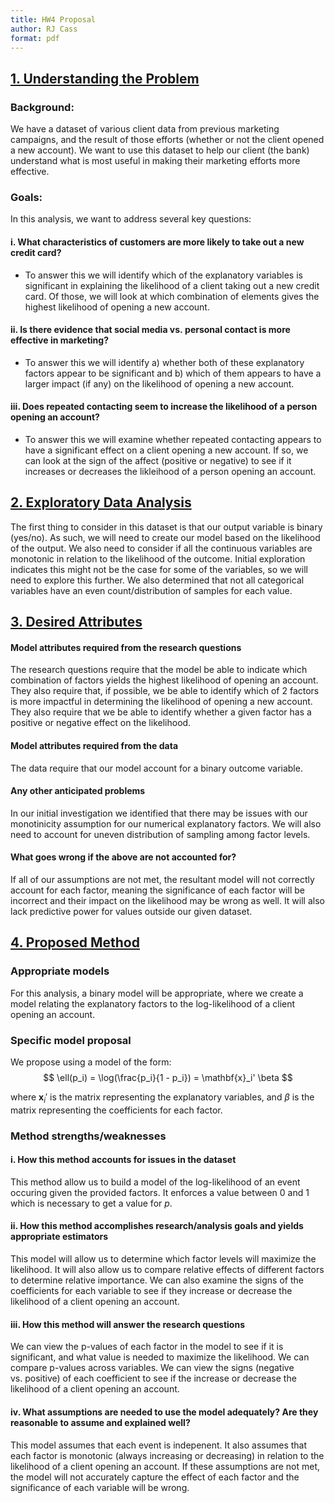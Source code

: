 ```yaml
---
title: HW4 Proposal
author: RJ Cass
format: pdf
---
```


## [1. Understanding the Problem]{.underline}
### Background: 
We have a dataset of various client data from previous marketing campaigns, and the result of those efforts (whether or not the client opened a new account). We want to use this dataset to help our client (the bank) understand what is most useful in making their marketing efforts more effective. 

### Goals:
In this analysis, we want to address several key questions:

#### i. What characteristics of customers are more likely to take out a new credit card?
- To answer this we will identify which of the explanatory variables is significant in explaining the likelihood of a client taking out a new credit card. Of those, we will look at which combination of elements gives the highest likelihood of opening a new account. 

#### ii. Is there evidence that social media vs. personal contact is more effective in marketing?
- To answer this we will identify a) whether both of these explanatory factors appear to be significant and b) which of them appears to have a larger impact (if any) on the likelihood of opening a new account.

#### iii. Does repeated contacting seem to increase the likelihood of a person opening an account?
- To answer this we will examine whether repeated contacting appears to have a significant effect on a client opening a new account. If so, we can look at the sign of the affect (positive or negative) to see if it increases or decreases the likleihood of a person opening an account.


## [2. Exploratory Data Analysis]{.underline}
The first thing to consider in this dataset is that our output variable is binary (yes/no). As such, we will need to create our model based on the likelihood of the output. We also need to consider if all the continuous variables are monotonic in relation to the likelihood of the outcome. Initial exploration indicates this might not be the case for some of the variables, so we will need to explore this further. We also determined that not all categorical variables have an even count/distribution of samples for each value. 

## [3. Desired Attributes]{.underline}
#### Model attributes required from the research questions
The research questions require that the model be able to indicate which combination of factors yields the highest likelihood of opening an account. They also require that, if possible, we be able to identify which of 2 factors is more impactful in determining the likelihood of opening a new account. They also require that we be able to identify whether a given factor has a positive or negative effect on the likelihood.

#### Model attributes required from the data 
The data require that our model account for a binary outcome variable. 

#### Any other anticipated problems
In our initial investigation we identified that there may be issues with our monotinicity assumption for our numerical explanatory factors. We will also need to account for uneven distribution of sampling among factor levels. 

#### What goes wrong if the above are not accounted for?
If all of our assumptions are not met, the resultant model will not correctly account for each factor, meaning the significance of each factor will be incorrect and their impact on the likelihood may be wrong as well. It will also lack predictive power for values outside our given dataset.


## [4. Proposed Method]{.underline}
### Appropriate models
For this analysis, a binary model will be appropriate, where we create a model relating the explanatory factors to the log-likelihood of a client opening an account.

### Specific model proposal
We propose using a model of the form:
$$
\ell(p_i) = \log(\frac{p_i}{1 - p_i}) = \mathbf{x}_i' \beta
$$

where $\mathbf{x}_i'$ is the matrix representing the explanatory variables, and $\beta$ is the matrix representing the coefficients for each factor.

### Method strengths/weaknesses

#### i. How this method accounts for issues in the dataset
This method allow us to build a model of the log-likelihood of an event occuring given the provided factors. It enforces a value between 0 and 1 which is necessary to get a value for $p$.

#### ii. How this method accomplishes research/analysis goals and yields appropriate estimators
This model will allow us to determine which factor levels will maximize the likelihood. It will also allow us to compare relative effects of different factors to determine relative importance. We can also examine the signs of the coefficients for each variable to see if they increase or decrease the likelihood of a client opening an account.

#### iii. How this method will answer the research questions
We can view the p-values of each factor in the model to see if it is significant, and what value is needed to maximize the likelihood. We can compare p-values across variables. We can view the signs (negative vs. positive) of each coefficient to see if the increase or decrease the likelihood of a client opening an account.

#### iv. What assumptions are needed to use the model adequately? Are they reasonable to assume and explained well?
This model assumes that each event is indepenent. It also assumes that each factor is monotonic (always increasing or decreasing) in relation to the likelihood of a client opening an account. If these assumptions are not met, the model will not accurately capture the effect of each factor and the significance of each variable will be wrong.